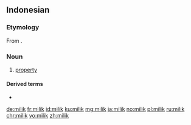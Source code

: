 ==Indonesian==

===Etymology===
From {{etyl|ar|id}} {{l|ar|ملك|sc=Arab|tr=milk}}.

===Noun===
{{id-noun}}

# [[property]]

====Derived terms====
* {{l|id|memilik}}

[[de:milik]]
[[fr:milik]]
[[id:milik]]
[[ku:milik]]
[[mg:milik]]
[[ja:milik]]
[[no:milik]]
[[pl:milik]]
[[ru:milik]]
[[chr:milik]]
[[vo:milik]]
[[zh:milik]]